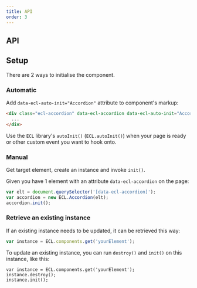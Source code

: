 ```yaml
---
title: API
order: 3
---
```



## API

<AccordionJSDoc />

## Setup

There are 2 ways to initialise the component.

### Automatic

Add `data-ecl-auto-init="Accordion"` attribute to component's markup:

```html
<div class="ecl-accordion" data-ecl-accordion data-ecl-auto-init="Accordion">
  ...
</div>
```

Use the `ECL` library's `autoInit()` (`ECL.autoInit()`) when your page is ready or other custom event you want to hook onto.

### Manual

Get target element, create an instance and invoke `init()`.

Given you have 1 element with an attribute `data-ecl-accordion` on the page:

```js
var elt = document.querySelector('[data-ecl-accordion]');
var accordion = new ECL.Accordion(elt);
accordion.init();
```

### Retrieve an existing instance

If an existing instance needs to be updated, it can be retrieved this way:

```js
var instance = ECL.components.get('yourElement');
```

To update an existing instance, you can run `destroy()` and `init()` on this instance, like this:

```
var instance = ECL.components.get('yourElement');
instance.destroy();
instance.init();
```
